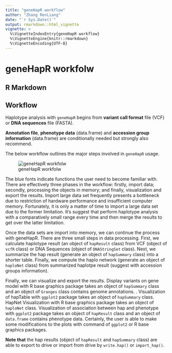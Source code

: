 ```yaml
---
title: "geneHapR workflow"
author: "Zhang RenLiang"
date: "`r Sys.Date()`"
output: rmarkdown::html_vignette
vignette: >
  %\VignetteIndexEntry{geneHapR workflow}
  %\VignetteEngine{knitr::rmarkdown}
  %\VignetteEncoding{UTF-8}
---
```


# geneHapR workfolw

## R Markdown




## Workflow


Haplotype analysis with `geneHapR` begins from **variant call format** file (VCF) or **DNA sequences** file (FASTA).

**Annotation file**, **phenotype data** (data.frame) and **accession group information** (data.frame) are conditionally needed but strongly also recommend.

The below workflow outlines the major steps involved in `geneHapR` usage.


![geneHapR workfolw](geneHapR_workflow.png)



The blue fonts indicate functions the user need to become familiar with.
There are effectively three phases in the workflow: firstly, import data; secondly, processing the objects in memory; and finally, visualization and export the results.
Import large data set frequently presents a bottleneck due to restriction of hardware performance and insufficient computer memory.
Fortunately, it is only a matter of time to import a large data set due to the former limitation.
It's suggest that perform haplotype analysis with a comparatively small range every time and then merge the results to get over the latter limitation.


Once the data sets are import into memory, we can continue the process with geneHapR.
There are three small steps in data processing.
First, we calculate haplotype result (an object of `hapResult` class) from VCF (object of `vcfR` class) or DNA Sequences (object of `DNAStringSet` class).
Next, we summarize the hap result (generate an object of `hapSummary` class) into a shorter table.
Finally, we compute the haplo network (generate an object of `haploNet` class) from summarized haplotpe result (suggest with accession groups information).


Finally, we can visualize and export the results.
Display variants on gene model with R base graphics package takes an object of `hapSummary` class and an object of `Granges` class contains genome annotations. .
Visualization of hapTable with `ggplot2` package takes an object of `hapSummary` class.
HapNet Visualization with R base graphics package takes an object of `haploNet` class.
Visualization of association between hap and phenotype with `ggplot2` package takes an object of `hapResult` class and an object of `data.frame` contains phenotype data.
Certainly, the user is able to make some modifications to the plots with command of `ggplot2` or R base graphics packages.



**Note that** the hap results (object of `hapResult` and `hapSummary` class) are able to export to drive or import from drive by `write.hap()` or `import_hap()`.         
